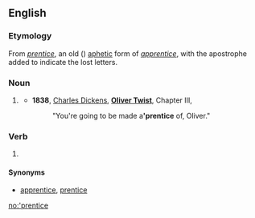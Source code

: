 ==English==

===Etymology===
From ''[[prentice]]'', an old ({{etyl|enm|en}}) [[aphetic]] form of ''[[apprentice]]'', with the apostrophe added to indicate the lost letters.

===Noun===
{{en-noun|s}}

# {{context|obsolete|lang=en}} {{abbreviation of|apprentice|lang=en}}
#* '''1838''', [[w:Charles Dickens|Charles Dickens]], '''[[w:Oliver Twist|Oliver Twist]]''', Chapter III,
#*: "You're going to be made a''' 'prentice''' of, Oliver."

===Verb===
{{en-verb|'prentic|ing}}

# {{context|obsolete|lang=en}} {{abbreviation of|apprentice|lang=en}}

====Synonyms====
* {{sense|noun, verb}} [[apprentice]], [[prentice]]

[[no:'prentice]]